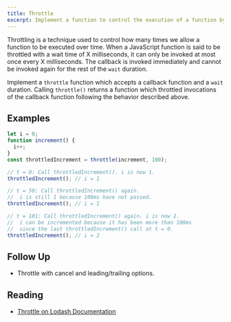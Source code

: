 ```yaml
---
title: Throttle
excerpt: Implement a function to control the execution of a function by limiting how many times it can execute over time
---
```


Throttling is a technique used to control how many times we allow a function to be executed over time. When a JavaScript function is said to be throttled with a wait time of X milliseconds, it can only be invoked at most once every X milliseconds. The callback is invoked immediately and cannot be invoked again for the rest of the `wait` duration.

Implement a `throttle` function which accepts a callback function and a `wait` duration. Calling `throttle()` returns a function which throttled invocations of the callback function following the behavior described above.

## Examples

```js
let i = 0;
function increment() {
  i++;
}
const throttledIncrement = throttle(increment, 100);

// t = 0: Call throttledIncrement(). i is now 1.
throttledIncrement(); // i = 1

// t = 50: Call throttledIncrement() again.
//  i is still 1 because 100ms have not passed.
throttledIncrement(); // i = 1

// t = 101: Call throttledIncrement() again. i is now 2.
//  i can be incremented because it has been more than 100ms
//  since the last throttledIncrement() call at t = 0.
throttledIncrement(); // i = 2
```

## Follow Up

- Throttle with cancel and leading/trailing options.

## Reading

- [Throttle on Lodash Documentation](https://lodash.com/docs/4.17.15#throttle)
